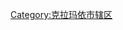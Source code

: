 {{Catnav|頁面分類|...|中华人民共和国行政区划|市辖区|新疆市辖区|克拉玛依市辖区}}
{{Catnav|頁面分類|...|中国各省行政区划|新疆行政区划|新疆县级行政区|新疆市辖区|克拉玛依市辖区}}
{{Catnav|頁面分類|...|中国各省行政区划|新疆行政区划|新疆地级行政区|克拉玛依|克拉玛依行政区划|克拉玛依市辖区}}
{{Catnav|頁面分類|...|中华人民共和国行政区划|地级市|克拉玛依|克拉玛依行政区划|克拉玛依市辖区}}
{{catmore|白碱滩区|克拉玛依市白碱滩区}}

[[Category:克拉玛依市辖区|Category:克拉玛依市辖区]]